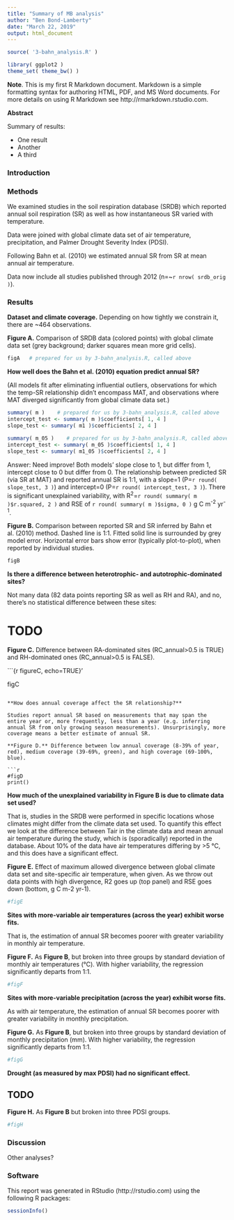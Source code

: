 ```yaml
---
title: "Summary of MB analysis"
author: "Ben Bond-Lamberty"
date: "March 22, 2019"
output: html_document
---
```


[//]: # Start by running the main analysis script (silently and cached)
```r
source( '3-bahn_analysis.R' )
```

```r
library( ggplot2 )
theme_set( theme_bw() )
```

**Note**. This is my first R Markdown document. Markdown is a simple formatting syntax for authoring HTML, PDF, and MS Word documents. For more details on using R Markdown see http://rmarkdown.rstudio.com.

**Abstract**

Summary of results:

* One result
* Another
* A third

### Introduction

### Methods

We examined studies in the soil respiration database (SRDB) which reported annual soil respiration (SR) as well as how instantaneous SR varied with temperature. 

Data were joined with global climate data set of air temperature, precipitation, and Palmer Drought Severity Index (PDSI).

Following Bahn et al. (2010) we estimated annual SR from SR at mean annual air temperature.

Data now include all studies published through 2012 (n=~`r nrow( srdb_orig )`).


### Results

**Dataset and climate coverage.** Depending on how tightly we constrain it, there are ~464 observations.

**Figure A.** Comparison of SRDB data (colored points) with global climate data set (grey background; darker squares mean more grid cells).

```r
figA   # prepared for us by 3-bahn_analysis.R, called above
```

**How well does the Bahn et al. (2010) equation predict annual SR?**

(All models fit after eliminating influential outliers, observations for which the temp-SR relationship didn’t encompass MAT, and observations where MAT diverged significantly from global climate data set.)

```r
summary( m )    # prepared for us by 3-bahn_analysis.R, called above
intercept_test <- summary( m )$coefficients[ 1, 4 ]
slope_test <- summary( m1 )$coefficients[ 2, 4 ]
```

```r
summary( m_05 )    # prepared for us by 3-bahn_analysis.R, called above
intercept_test <- summary( m_05 )$coefficients[ 1, 4 ]
slope_test <- summary( m1_05 )$coefficients[ 2, 4 ]
```
Answer: Need improve! Both models' slope close to 1, but differ from 1, intercept close to 0 but differ from 0. 
The relationship between predicted SR (via SR at MAT) and reported annual SR is 1:1, with a slope=1 (P=`r round( slope_test, 3 )`) and intercept=0 (P=`r round( intercept_test, 3 )`). There is significant unexplained variability, with R^2^=`r round( summary( m )$r.squared, 2 )` and RSE of `r round( summary( m )$sigma, 0 )` g C m^-2^ yr^-1^.

**Figure B.** Comparison between reported SR and SR inferred by Bahn et al. (2010) method. Dashed line is 1:1. Fitted solid line is surrounded by grey model error. Horizontal error bars show error (typically plot-to-plot), when reported by individual studies.
```r
figB
```

**Is there a difference between heterotrophic- and autotrophic-dominated sites?**

Not many data (82 data points reporting SR as well as RH and RA), and no, there’s no statistical difference between these sites:

# TODO

**Figure C.** Difference between RA-dominated sites (RC_annual>0.5 is TRUE) and RH-dominated ones (RC_annual>0.5 is FALSE).

```{r figureC, echo=TRUE}'
                       
figC
```

**How does annual coverage affect the SR relationship?**

Studies report annual SR based on measurements that may span the entire year or, more frequently, less than a year (e.g. inferring annual SR from only growing season measurements). Unsurprisingly, more coverage means a better estimate of annual SR.

**Figure D.** Difference between low annual coverage (8-39% of year, red), medium coverage (39-69%, green), and high coverage (69-100%, blue).

```r
#figD
print()
```

**How much of the unexplained variability in Figure B is due to climate data set used?**

That is, studies in the SRDB were performed in specific locations whose climates might differ from the climate data set used. To quantify this effect we look at the difference between Tair in the climate data and mean annual air temperature during the study, which is (sporadically) reported in the database. About 10% of the data have air temperatures differing by >5 °C, and this does have a significant effect. 

**Figure E.** Effect of maximum allowed divergence between global climate data set and site-specific air temperature, when given. As we throw out data points with high divergence, R2 goes up (top panel) and RSE goes down (bottom, g C m-2 yr-1).
```r
#figE
```

**Sites with more-variable air temperatures (across the year) exhibit worse fits.**

That is, the estimation of annual SR becomes poorer with greater variability in monthly air temperature.

**Figure F.** As **Figure B**, but broken into three groups by standard deviation of monthly air temperatures (°C). With higher variability, the regression significantly departs from 1:1.
```r
#figF
```

**Sites with more-variable precipitation (across the year) exhibit worse fits.**

As with air temperature, the estimation of annual SR becomes poorer with greater variability in monthly precipitation.

**Figure G.** As **Figure B**, but broken into three groups by standard deviation of monthly precipitation (mm). With higher variability, the regression significantly departs from 1:1.

```r
#figG
```

**Drought (as measured by max PDSI) had no significant effect.**

## TODO

**Figure H.** As **Figure B** but broken into three PDSI groups.
```r
#figH
```


### Discussion

Other analyses?

### Software

This report was generated in RStudio (http://rstudio.com) using the following R packages:

```r
sessionInfo()
```
